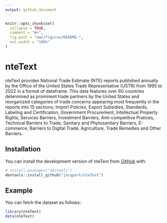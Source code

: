 ```yaml
---
output: github_document
---
```


<!-- README.md is generated from README.Rmd. Please edit that file -->

```r
knitr::opts_chunk$set(
  collapse = TRUE,
  comment = "#>",
  fig.path = "man/figures/README-",
  out.width = "100%"
)
```

# nteText

<!-- badges: start -->
<!-- badges: end -->

nteText provides National Trade Estimate (NTE) reports published annually by the Office of the United States Trade Representative (USTR) from 1995 to 2022 in a format of dataframe. This data features over 60 countries determined as prominent trade partners by the United States and reorganized categories of trade concerns appearing most frequently in the reports into 15 sections; Import Policies, Export Subsidies, Standards, Labeling and Certification, Government Procurement, Intellectual Property Rights, Services Barriers, Investment Barriers, Anti-competitive Pratices, Technical Barriers to Trade, Sanitary and Phytosanitary Barriers, E-commerce, Barriers to Digital Trade, Agriculture, Trade Remedies and Other Barriers.

## Installation

You can install the development version of nteText from [GitHub](https://github.com/) with:

``` r
# install.packages("devtools")
devtools::install_github("jacqpark/nteText")
```

## Example

You can fetch the dataset as follows:

```r
library(nteText)
data(nteText)
```

